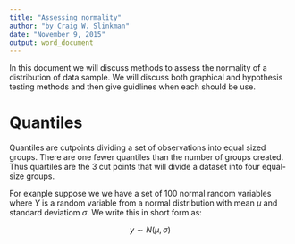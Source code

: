 ```yaml
---
title: "Assessing normality"
author: "by Craig W. Slinkman"
date: "November 9, 2015"
output: word_document
---
```


In this document we will discuss methods to assess the normality of a distribution of data sample.  We will discuss both graphical and hypothesis testing methods and then give guidlines when each should be use.

# Quantiles
Quantiles are cutpoints dividing a set of observations into equal sized groups. There are one fewer quantiles than the number of groups created. Thus quartiles are the 3 cut points that will divide a dataset into four equal-size groups.  

For exanple suppose we we have a set of 100 normal random variables where $Y$ is a random variable from a normal distribution with mean $\mu$ and standard deviatiom $\sigma$.  We write this in short form as:  

$$y \sim N( \mu , \sigma )$$

